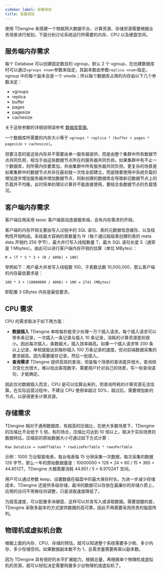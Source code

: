 ```yaml
---
sidebar_label: 容量规划
title: 容量规划
---
```


使用 TDengine 来搭建一个物联网大数据平台，计算资源、存储资源需要根据业务场景进行规划。下面分别讨论系统运行所需要的内存、CPU 以及硬盘空间。

## 服务端内存需求

每个 Database 可以创建固定数目的 vgroup，默认 2 个 vgroup，在创建数据库时可以通过`vgroups <num>`参数来指定，其副本数由参数`replica <num>`指定。vgroup 中的每个副本会是一个 vnode；所以每个数据库占用的内存由以下几个参数决定：

- vgroups
- replica
- buffer
- pages
- pagesize
- cachesize

关于这些参数的详细说明请参考 [数据库管理](../taos-sql/database)。

一个数据库所需要的内存大小等于 `vgroups * replica * (buffer + pages * pagesize + cachesize)`。

但要注意的是这些内存并不需要由单一服务器提供，而是由整个集群中所有数据节点共同负担，相当于由这些数据节点所在的服务器共同负担。如果集群中有不止一个数据库，则所需内存要累加，并由集群中所有服务器共同负担。更复杂的场景是如果集群中的数据节点并非在最初就一次性全部建立，而是随着使用中系统负载的增加逐步增加服务器并增加数据节点，则新创建的数据库会导致新旧数据节点上的负载并不均衡，此时简单的理论计算并不能直接使用，要结合各数据节点的负载情况。


## 客户端内存需求

客户端应用采用 taosc 客户端驱动连接服务端，会有内存需求的开销。

客户端的内存开销主要由写入过程中的 SQL 语句、表的元数据信息缓存、以及结构性开销构成。系统最大容纳的表数量为 N（每个通过超级表创建的表的 meta data 开销约 256 字节），最大并行写入线程数量 T，最大 SQL 语句长度 S（通常是 1 Mbytes）。由此可以进行客户端内存开销的估算（单位 MBytes）：

```
M = (T * S * 3 + (N / 4096) + 100)
```

举例如下：用户最大并发写入线程数 100，子表数总数 10,000,000，那么客户端的内存最低要求是：

```
100 * 3 + (10000000 / 4096) + 100 = 2741 (MBytes)
```

即配置 3 GBytes 内存是最低要求。

## CPU 需求

CPU 的需求取决于如下两方面：

- **数据插入** TDengine 单核每秒能至少处理一万个插入请求。每个插入请求可以带多条记录，一次插入一条记录与插入 10 条记录，消耗的计算资源差别很小。因此每次插入，条数越大，插入效率越高。如果一个插入请求带 200 条以上记录，单核就能达到每秒插入 100 万条记录的速度。但对前端数据采集的要求越高，因为需要缓存记录，然后一批插入。
- **查询需求** TDengine 提供高效的查询，但是每个场景的查询差异很大，查询频次变化也很大，难以给出客观数字。需要用户针对自己的场景，写一些查询语句，才能确定。

因此仅对数据插入而言，CPU 是可以估算出来的，但查询所耗的计算资源无法估算。在实际运营过程中，不建议 CPU 使用率超过 50%，超过后，需要增加新的节点，以获得更多计算资源。

## 存储需求

TDengine 相对于通用数据库，有超高的压缩比，在绝大多数场景下，TDengine 的压缩比不会低于 5 倍，有的场合，压缩比可达到 10 倍以上，取决于实际场景的数据特征。压缩前的原始数据大小可通过如下方式计算：

```
Raw DataSize = numOfTables * rowSizePerTable * rowsPerTable
```

示例：1000 万台智能电表，每台电表每 15 分钟采集一次数据，每次采集的数据 128 字节，那么一年的原始数据量是：10000000 \* 128 \* 24 \* 60 / 15 \* 365 = 44.8512T。TDengine 大概需要消耗 44.851 / 5 = 8.97024T 空间。

用户可以通过参数 keep，设置数据在磁盘中的最大保存时长。为进一步减少存储成本，TDengine 还提供多级存储，最冷的数据可以存放在最廉价的存储介质上，应用的访问不用做任何调整，只是读取速度降低了。

为提高速度，可以配置多块硬盘，这样可以并发写入或读取数据。需要提醒的是，TDengine 采取多副本的方式提供数据的高可靠，因此不再需要采用昂贵的磁盘阵列。

## 物理机或虚拟机台数

根据上面的内存、CPU、存储的预估，就可以知道整个系统需要多少核、多少内存、多少存储空间。如果数据副本数不为 1，总需求量需要再乘以副本数。

因为 TDengine 具有很好的水平扩展能力，根据总量，再根据单个物理机或虚拟机的资源，就可以轻松决定需要购置多少台物理机或虚拟机了。
